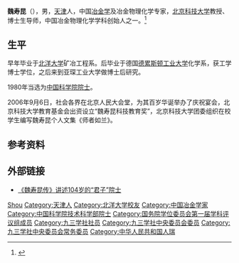 '''魏寿昆'''（{{bd|1907年|9月16日|2014年|6月30日|catIdx=Wei}}），男，[[天津|天津]]人，中国[[冶金学|冶金学]]及冶金物理化学专家，[[北京科技大学|北京科技大学]]教授、博士生导师，中国冶金物理化学学科创始人之一。<ref>{{Cite web|url=http://news.sciencenet.cn/htmlnews/2014/7/297896.shtm|title=最年长院士魏寿昆逝世 享年107岁|accessdate=2018-11-15|work=科学网}}</ref>

== 生平 ==
早年毕业于[[北洋大学|北洋大学]]矿冶工程系。后毕业于德国[[德累斯顿工业大学|德累斯顿工业大学]]化学系，获工学博士学位，之后来到亚琛工业大学做博士后研究。

1980年当选为[[中国科学院院士|中国科学院院士]]。

2006年9月6日，社会各界在北京人民大会堂，为其百岁华诞举办了庆祝宴会，北京科技大学教育基金会出资设立“魏寿昆科技教育奖”，北京科技大学团委组织在校学生编写魏寿昆个人文集《师者如兰》。

== 参考资料 ==
{{reflist}}

== 外部链接 ==
* [http://news.sciencenet.cn/htmlnews/2011/11/255099.shtm 《魏寿昆传》讲述104岁的“君子”院士]

{{中国科学院技术科学部院士}}
{{国务院学位委员会第一届学科评议组/工学}}
{{Navboxes
| title  = 魏寿昆在[[九三学社|九三学社]]的职务
| list1  =
{{九三学社第六届中央委员会}}
{{九三学社第七届中央委员会}}
}}

{{Authority control}}
{{DEFAULTSORT:Wei shoukun}}
[[Category:魏姓|Shou]]
[[Category:天津人|Category:天津人]]
[[Category:北洋大学校友|Category:北洋大学校友]]
[[Category:中国冶金学家|Category:中国冶金学家]]
[[Category:中国科学院技术科学部院士|Category:中国科学院技术科学部院士]]
[[Category:国务院学位委员会第一届学科评议组成员|Category:国务院学位委员会第一届学科评议组成员]]
[[Category:九三学社社员|Category:九三学社社员]]
[[Category:九三学社中央委员会委员|Category:九三学社中央委员会委员]]
[[Category:九三学社中央委员会常务委员|Category:九三学社中央委员会常务委员]]
[[Category:中华人民共和国人瑞|Category:中华人民共和国人瑞]]